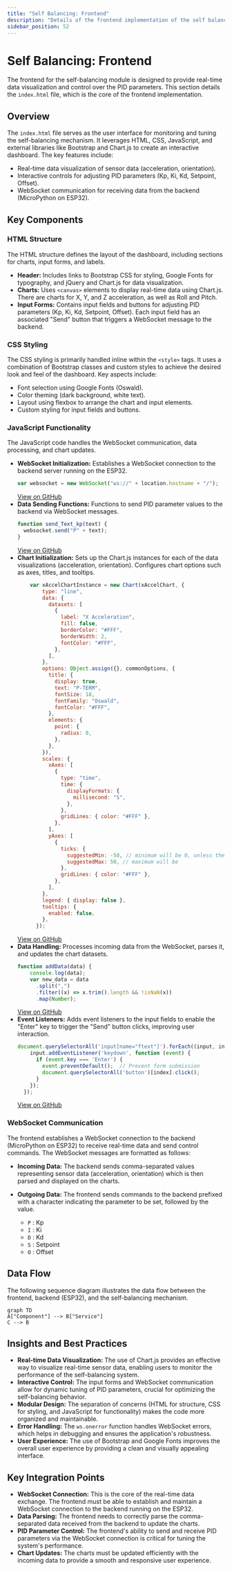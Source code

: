 ```yaml
---
title: "Self Balancing: Frontend"
description: "Details of the frontend implementation of the self balancing module."
sidebar_position: 52
---
```

 # Self Balancing: Frontend

The frontend for the self-balancing module is designed to provide real-time data visualization and control over the PID parameters. This section details the `index.html` file, which is the core of the frontend implementation.

## Overview

The `index.html` file serves as the user interface for monitoring and tuning the self-balancing mechanism. It leverages HTML, CSS, JavaScript, and external libraries like Bootstrap and Chart.js to create an interactive dashboard. The key features include:

*   Real-time data visualization of sensor data (acceleration, orientation).
*   Interactive controls for adjusting PID parameters (Kp, Ki, Kd, Setpoint, Offset).
*   WebSocket communication for receiving data from the backend (MicroPython on ESP32).

## Key Components

### HTML Structure

The HTML structure defines the layout of the dashboard, including sections for charts, input forms, and labels.

*   **Header:** Includes links to Bootstrap CSS for styling, Google Fonts for typography, and jQuery and Chart.js for data visualization.
*   **Charts:** Uses `<canvas>` elements to display real-time data using Chart.js. There are charts for X, Y, and Z acceleration, as well as Roll and Pitch.
*   **Input Forms:** Contains input fields and buttons for adjusting PID parameters (Kp, Ki, Kd, Setpoint, Offset). Each input field has an associated "Send" button that triggers a WebSocket message to the backend.

### CSS Styling

The CSS styling is primarily handled inline within the `<style>` tags. It uses a combination of Bootstrap classes and custom styles to achieve the desired look and feel of the dashboard. Key aspects include:

*   Font selection using Google Fonts (Oswald).
*   Color theming (dark background, white text).
*   Layout using flexbox to arrange the chart and input elements.
*   Custom styling for input fields and buttons.

### JavaScript Functionality

The JavaScript code handles the WebSocket communication, data processing, and chart updates.

*   **WebSocket Initialization:** Establishes a WebSocket connection to the backend server running on the ESP32.
    ```javascript
    var websocket = new WebSocket("ws://" + location.hostname + "/");
    ```
    [View on GitHub](https://github.com/SRA-VJTI/Wall-E/blob/main/7_self_balancing/frontend/index.html#L18)
*   **Data Sending Functions:** Functions to send PID parameter values to the backend via WebSocket messages.
    ```javascript
    function send_Text_kp(text) {
      websocket.send("P" + text);
    }
    ```
    [View on GitHub](https://github.com/SRA-VJTI/Wall-E/blob/main/7_self_balancing/frontend/index.html#L21)
*   **Chart Initialization:** Sets up the Chart.js instances for each of the data visualizations (acceleration, orientation). Configures chart options such as axes, titles, and tooltips.
    ```javascript
        var xAccelChartInstance = new Chart(xAccelChart, {
            type: "line",
            data: {
              datasets: [
                {
                  label: "X Acceleration",
                  fill: false,
                  borderColor: "#FFF",
                  borderWidth: 2,
                  fontColor: "#FFF",
                },
              ],
            },
            options: Object.assign({}, commonOptions, {
              title: {
                display: true,
                text: "P-TERM",
                fontSize: 18,
                fontFamily: "Oswald",
                fontColor: "#FFF",
              },
              elements: {
                point: {
                  radius: 0,
                },
              },
            }),
            scales: {
              xAxes: [
                {
                  type: "time",
                  time: {
                    displayFormats: {
                      millisecond: "S",
                    },
                  },
                  gridLines: { color: "#FFF" },
                },
              ],
              yAxes: [
                {
                  ticks: {
                    suggestedMin: -50, // minimum will be 0, unless there is a lower value.
                    suggestedMax: 50, // maximum will be
                  },
                  gridLines: { color: "#FFF" },
                },
              ],
            },
            legend: { display: false },
            tooltips: {
              enabled: false,
            },
          });
    ```
    [View on GitHub](https://github.com/SRA-VJTI/Wall-E/blob/main/7_self_balancing/frontend/index.html#L60)
*   **Data Handling:** Processes incoming data from the WebSocket, parses it, and updates the chart datasets.
    ```javascript
    function addData(data) {
        console.log(data);
        var new_data = data
          .split(",")
          .filter((x) => x.trim().length && !isNaN(x))
          .map(Number);
    ```
    [View on GitHub](https://github.com/SRA-VJTI/Wall-E/blob/main/7_self_balancing/frontend/index.html#L190)
*   **Event Listeners:** Adds event listeners to the input fields to enable the "Enter" key to trigger the "Send" button clicks, improving user interaction.
    ```javascript
    document.querySelectorAll('input[name="ftext"]').forEach((input, index) => {
        input.addEventListener('keydown', function (event) {
          if (event.key === 'Enter') {
            event.preventDefault();  // Prevent form submission
            document.querySelectorAll('button')[index].click();
          }
        });
      });
    ```
    [View on GitHub](https://github.com/SRA-VJTI/Wall-E/blob/main/7_self_balancing/frontend/index.html#L274)

### WebSocket Communication

The frontend establishes a WebSocket connection to the backend (MicroPython on ESP32) to receive real-time data and send control commands. The WebSocket messages are formatted as follows:

*   **Incoming Data:** The backend sends comma-separated values representing sensor data (acceleration, orientation) which is then parsed and displayed on the charts.
*   **Outgoing Data:** The frontend sends commands to the backend prefixed with a character indicating the parameter to be set, followed by the value.

    *   `P` : Kp
    *   `I` : Ki
    *   `D` : Kd
    *   `S` : Setpoint
    *   `O` : Offset

## Data Flow

The following sequence diagram illustrates the data flow between the frontend, backend (ESP32), and the self-balancing mechanism.





```mermaid
graph TD
A["Component"] --> B["Service"]
C --> B
```



## Insights and Best Practices

*   **Real-time Data Visualization:** The use of Chart.js provides an effective way to visualize real-time sensor data, enabling users to monitor the performance of the self-balancing system.
*   **Interactive Control:** The input forms and WebSocket communication allow for dynamic tuning of PID parameters, crucial for optimizing the self-balancing behavior.
*   **Modular Design:** The separation of concerns (HTML for structure, CSS for styling, and JavaScript for functionality) makes the code more organized and maintainable.
*   **Error Handling:** The `ws.onerror` function handles WebSocket errors, which helps in debugging and ensures the application's robustness.
*   **User Experience:** The use of Bootstrap and Google Fonts improves the overall user experience by providing a clean and visually appealing interface.

## Key Integration Points

*   **WebSocket Connection:** This is the core of the real-time data exchange. The frontend must be able to establish and maintain a WebSocket connection to the backend running on the ESP32.
*   **Data Parsing:** The frontend needs to correctly parse the comma-separated data received from the backend to update the charts.
*   **PID Parameter Control:** The frontend's ability to send and receive PID parameters via the WebSocket connection is critical for tuning the system's performance.
*   **Chart Updates:** The charts must be updated efficiently with the incoming data to provide a smooth and responsive user experience.